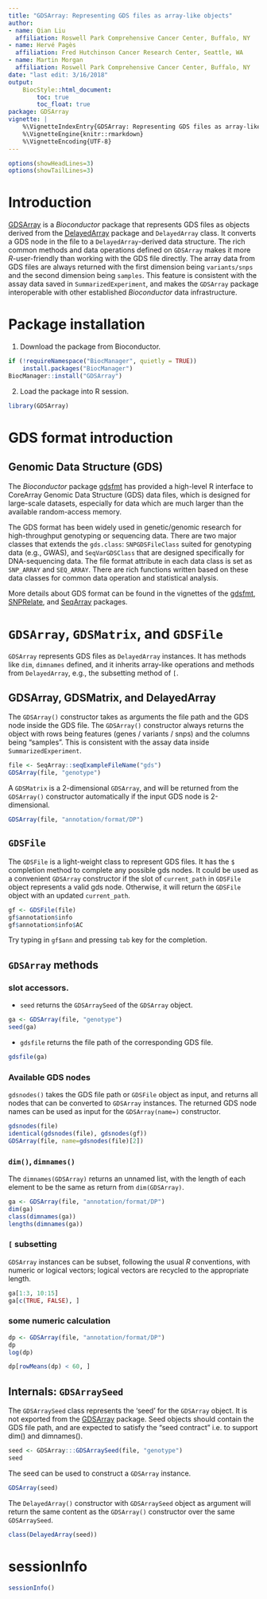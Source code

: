 ```yaml
---
title: "GDSArray: Representing GDS files as array-like objects"
author:
- name: Qian Liu
  affiliation: Roswell Park Comprehensive Cancer Center, Buffalo, NY
- name: Hervé Pagès
  affiliation: Fred Hutchinson Cancer Research Center, Seattle, WA
- name: Martin Morgan
  affiliation: Roswell Park Comprehensive Cancer Center, Buffalo, NY
date: "last edit: 3/16/2018"
output:
    BiocStyle::html_document:
        toc: true
        toc_float: true
package: GDSArray
vignette: |
    %\VignetteIndexEntry{GDSArray: Representing GDS files as array-like objects}
    %\VignetteEngine{knitr::rmarkdown}
    %\VignetteEncoding{UTF-8}
---
```


```r
options(showHeadLines=3)
options(showTailLines=3)
```

# Introduction

[GDSArray][] is a _Bioconductor_ package that represents GDS files as
objects derived from the [DelayedArray][] package and `DelayedArray`
class. It converts a GDS node in the file to a `DelayedArray`-derived
data structure. The rich common methods and data operations defined on
`GDSArray` makes it more _R_-user-friendly than working with the GDS
file directly. The array data from GDS files are always returned with
the first dimension being `variants/snps` and the second dimension
being `samples`. This feature is consistent with the assay data saved
in `SummarizedExperiment`, and makes the `GDSArray` package
interoperable with other established _Bioconductor_ data
infrastructure.

[GDSArray]: https://bioconductor.org/packages/GDSArray
[DelayedArray]: https://bioconductor.org/packages/DelayedArray

# Package installation

1. Download the package from Bioconductor.

```r
if (!requireNamespace("BiocManager", quietly = TRUE))
    install.packages("BiocManager")
BiocManager::install("GDSArray")
```

2. Load the package into R session.
```r
library(GDSArray)
```

# GDS format introduction

## Genomic Data Structure (GDS)

The _Bioconductor_ package [gdsfmt][] has provided a high-level R
interface to CoreArray Genomic Data Structure (GDS) data files, which
is designed for large-scale datasets, especially for data which are
much larger than the available random-access memory.

The GDS format has been widely used in genetic/genomic research for
high-throughput genotyping or sequencing data. There are two major
classes that extends the `gds.class`: `SNPGDSFileClass` suited for
genotyping data (e.g., GWAS), and `SeqVarGDSClass` that are designed
specifically for DNA-sequencing data. The file format attribute in
each data class is set as `SNP_ARRAY` and `SEQ_ARRAY`. There are rich
functions written based on these data classes for common data
operation and statistical analysis.

More details about GDS format can be found in the vignettes of the
[gdsfmt][], [SNPRelate][], and [SeqArray][] packages.

[gdsfmt]: https://bioconductor.org/packages/gdsfmt
[SNPRelate]: https://bioconductor.org/packages/SNPRelate
[SeqArray]: https://bioconductor.org/packages/SeqArray

# `GDSArray`, `GDSMatrix`, and `GDSFile`

`GDSArray` represents GDS files as `DelayedArray` instances. It has
methods like `dim`, `dimnames` defined, and it inherits array-like
operations and methods from `DelayedArray`, e.g., the subsetting
method of `[`.

## GDSArray, GDSMatrix, and DelayedArray

The `GDSArray()` constructor takes as arguments the file path and the
GDS node inside the GDS file. The `GDSArray()` constructor always
returns the object with rows being features (genes / variants / snps)
and the columns being "samples". This is consistent with the assay
data inside `SummarizedExperiment`.

```r
file <- SeqArray::seqExampleFileName("gds")
GDSArray(file, "genotype")
```

A `GDSMatrix` is a 2-dimensional `GDSArray`, and will be returned from
the `GDSArray()` constructor automatically if the input GDS node is
2-dimensional.

```r
GDSArray(file, "annotation/format/DP")
```

## `GDSFile` 

The `GDSFile` is a light-weight class to represent GDS files. It
has the `$` completion method to complete any possible gds nodes. It
could be used as a convenient `GDSArray` constructor if the slot of
`current_path` in `GDSFile` object represents a valid gds node. 
Otherwise, it will return the `GDSFile` object with an updated `current_path`.  

```r
gf <- GDSFile(file)
gf$annotation$info
gf$annotation$info$AC
```

Try typing in `gf$ann` and pressing `tab` key for the completion.  

## `GDSArray` methods

### slot accessors. 
- `seed` returns the `GDSArraySeed` of the `GDSArray` object.
```r
ga <- GDSArray(file, "genotype")
seed(ga)
```

- `gdsfile` returns the file path of the corresponding GDS file. 
```r
gdsfile(ga)
```

### Available GDS nodes

`gdsnodes()` takes the GDS file path or `GDSFile` object as input, and
returns all nodes that can be converted to `GDSArray` instances. The
returned GDS node names can be used as input for the `GDSArray(name=)`
constructor.

```r
gdsnodes(file)
identical(gdsnodes(file), gdsnodes(gf))
GDSArray(file, name=gdsnodes(file)[2])
```

### `dim()`, `dimnames()`

The `dimnames(GDSArray)` returns an unnamed list, with the length of
each element to be the same as return from `dim(GDSArray)`.

```r
ga <- GDSArray(file, "annotation/format/DP")
dim(ga)
class(dimnames(ga))
lengths(dimnames(ga))
```

### `[` subsetting

`GDSArray` instances can be subset, following the usual _R_
conventions, with numeric or logical vectors; logical vectors are
recycled to the appropriate length.

```r
ga[1:3, 10:15]
ga[c(TRUE, FALSE), ]
```

### some numeric calculation

```r
dp <- GDSArray(file, "annotation/format/DP")
dp
log(dp)

dp[rowMeans(dp) < 60, ]
```

## Internals: `GDSArraySeed`

The `GDSArraySeed` class represents the 'seed' for the `GDSArray`
object. It is not exported from the [GDSArray][] package. Seed objects
should contain the GDS file path, and are expected to satisfy the
“seed contract” i.e. to support dim() and dimnames().

```r
seed <- GDSArray:::GDSArraySeed(file, "genotype")
seed
```

The seed can be used to construct a `GDSArray` instance.

```r
GDSArray(seed)
```

The `DelayedArray()` constructor with `GDSArraySeed` object as
argument will return the same content as the `GDSArray()` constructor
over the same `GDSArraySeed`.

```r
class(DelayedArray(seed))
```

# sessionInfo

```r
sessionInfo()
```
